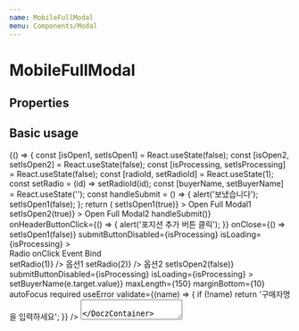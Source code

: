 ```yaml
---
name: MobileFullModal
menu: Components/Modal
---
```



# MobileFullModal

## Properties

<Props of={MobileFullModal} />

## Basic usage

<Playground>
  {() => {
    const [isOpen1, setIsOpen1] = React.useState(false);
    const [isOpen2, setIsOpen2] = React.useState(false);
    const [isProcessing, setIsProcessing] = React.useState(false);
    const [radioId, setRadioId] = React.useState(1);
    const setRadio = (id) => setRadioId(id);
    const [buyerName, setBuyerName] = React.useState('');
    const handleSubmit = () => {
      alert('보냈습니다');
      setIsOpen1(false);
    };
    return (
      <Container>
        <BaseButton
          fill
          width={250}
          size={'large'}
          onClick={() => setIsOpen1(true)}
        >
          Open Full Modal1
        </BaseButton>
        <BaseButton
          fill
          width={250}
          size={'large'}
          onClick={() => setIsOpen2(true)}
        >
          Open Full Modal2
        </BaseButton>
        <MobileFullModal
          isOpen={isOpen1}
          title="채용 포지션 저장 (바OO)"
          headerButtonText="포지션 추가"
          submitText="저장"
          submit={() => handleSubmit()}
          onHeaderButtonClick={() => {
            alert('포지션 추가 버튼 클릭');
          }}
          onClose={() => setIsOpen1(false)}
          submitButtonDisabled={isProcessing}
          isLoading={isProcessing}
        >
          <DoczContainer direction="row">
            <div>Radio onClick Event Bind</div>
            <Radio isChecked={radioId === 1} onClick={() => setRadio(1)} />
            <span>옵션1</span>
            <Radio isChecked={radioId === 2} onClick={() => setRadio(2)} />
            <span>옵션2</span>
          </DoczContainer>
        </MobileFullModal>
        <MobileFullModal
          isOpen={isOpen2}
          title="채용 포지션 저장 (바OO)"
          onClose={() => setIsOpen2(false)}
          submitButtonDisabled={isProcessing}
          isLoading={isProcessing}
        >
          <DoczContainer direction="row">
            <BaseInput
              name="buyerName"
              label="구매자"
              placeholder="구매자명을 입력하세요"
              value={buyerName}
              onChange={(e) => setBuyerName(e.target.value)}
              maxLength={150}
              marginBottom={10}
              autoFocus
              required
              useError
              validate={(name) => {
                if (!name) return '구매자명을 입력하세요';
              }}
            />
          </DoczContainer>
          <DoczContainer direction="row">
            <Textarea
              label={'문의내용'}
              type="text"
              name="message"
              maxLength={1500}
              placeholder={'1500자 내로 문의 내용을 적어 주세요.'}
              required
            />
          </DoczContainer>
        </MobileFullModal>
      </Container>
    );
  }}
</Playground>

